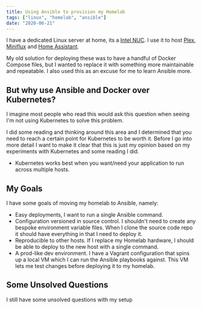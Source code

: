 ```yaml
---
title: Using Ansible to provision my Homelab
tags: ["linux", "homelab", "ansible"]
date: "2020-06-21"
---
```


I have a dedicated Linux server at home, its a [Intel NUC](https://www.intel.com/content/www/us/en/products/boards-kits/nuc.html).
I use it to host [Plex](https://www.plex.tv/), [Miniflux](https://miniflux.app/) and [Home Assistant](https://www.home-assistant.io/).

My old solution for deploying these was to have a handful of Docker Compose files, but I wanted to replace it with something more maintainable and repeatable.
I also used this as an excuse for me to learn Ansible more.

## But why use Ansible and Docker over Kubernetes?

I imagine most people who read this would ask this question when seeing I'm not using Kubernetes to solve this problem.

I did some reading and thinking around this area and I determined that you need to reach a certain point for Kubernetes to be worth it.
Before I go into more detail I want to make it clear that this is just my opinion based on my experiments with Kubernetes and some reading I did.

- Kubernetes works best when you want/need your application to run across multiple hosts.

## My Goals

I have some goals of moving my homelab to Ansible,
namely:

- Easy deployments, I want to run a single Ansible command.
- Configuration versioned in source control. I shouldn't need to create any bespoke environment variable files. When I clone the source code repo it should have everything in that I need to deploy it.
- Reproducible to other hosts. If I replace my Homelab hardware, I should be able to deploy to the new host with a single command.
- A prod-like dev environment. I have a Vagrant configuration that spins up a local VM which I can run the Ansible playbooks against.
  This VM lets me test changes before deploying it to my homelab.

## Some Unsolved Questions

I still have some unsolved questions with my setup

